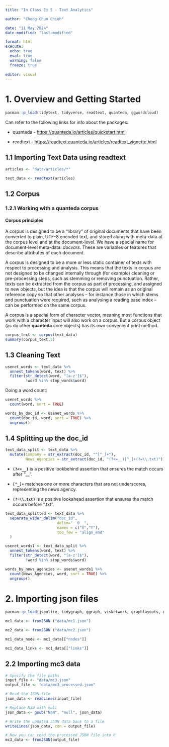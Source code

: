 ```yaml
---
title: "In Class Ex 5 - Text Analytics"

author: "Cheng Chun Chieh"

date: "11 May 2024"
date-modified: "last-modified"

format: html
execute: 
  echo: true
  eval: true
  warning: false
  freeze: true
  
editor: visual
---
```


# 1. Overview and Getting Started

```r
pacman::p_load(tidytext, tidyverse, readtext, quanteda, ggwordcloud)
```

Can refer to the following links for info about the packages:

-   quanteda - <https://quanteda.io/articles/quickstart.html>

-   readtext - <https://readtext.quanteda.io/articles/readtext_vignette.html>

## 1.1 Importing Text Data using readtext

```r
articles <- "data/articles/*"
```

```r
text_data <- readtext(articles)
```

## 1.2 Corpus

### **1.2.1 Working with a quanteda corpus**

#### **Corpus principles**

A corpus is designed to be a “library” of original documents that have been converted to plain, UTF-8 encoded text, and stored along with meta-data at the corpus level and at the document-level. We have a special name for document-level meta-data: *docvars*. These are variables or features that describe attributes of each document.

A corpus is designed to be a more or less static container of texts with respect to processing and analysis. This means that the texts in corpus are not designed to be changed internally through (for example) cleaning or pre-processing steps, such as stemming or removing punctuation. Rather, texts can be extracted from the corpus as part of processing, and assigned to new objects, but the idea is that the corpus will remain as an original reference copy so that other analyses – for instance those in which stems and punctuation were required, such as analysing a reading ease index – can be performed on the same corpus.

A corpus is a special form of character vector, meaning most functions that work with a character input will also work on a corpus. But a corpus object (as do other **quanteda** core objects) has its own convenient print method.

```r
corpus_text <- corpus(text_data)
summary(corpus_text,5)
```

## 1.3 Cleaning Text

```r

usenet_words <- text_data %>%
  unnest_tokens(word, text) %>%
  filter(str_detect(word, "[a-z']$"),
         !word %in% stop_words$word)
```

Doing a word count:

```r
usenet_words %>%
  count(word, sort = TRUE)
```

```r
words_by_doc_id <- usenet_words %>%
  count(doc_id, word, sort = TRUE) %>%
  ungroup()
```

## 1.4 Splitting up the doc_id

```r
text_data_split <- text_data %>%
  mutate(Company = str_extract(doc_id, "^[^_]+"),
         News_Agencies = str_extract(doc_id, "(?<=__)[^_]+(?=\\.txt)"))
```

-   **`(?<=__)`** is a positive lookbehind assertion that ensures the match occurs after "\_\_".

-   **`[^_]+`** matches one or more characters that are not underscores, representing the news agency.

-   **`(?=\\.txt)`** is a positive lookahead assertion that ensures the match occurs before ".txt".

```r
text_data_splitted <- text_data %>%
  separate_wider_delim("doc_id",
                       delim="__0__",
                       names = c("X","Y"),
                       too_few = "align_end"
  )

```

```r
usenet_words1 <- text_data_split %>%
  unnest_tokens(word, text) %>%
  filter(str_detect(word, "[a-z']$"),
         !word %in% stop_words$word)

words_by_news_agencies <- usenet_words1 %>%
  count(News_Agencies, word, sort = TRUE) %>%
  ungroup()
```

# 2. Importing json files

```r
pacman::p_load(jsonlite, tidygraph, ggraph, visNetwork, graphlayouts, ggforce, skimr, tidytext, tidyverse, tidyr)
```

```r
mc1_data <- fromJSON ("data/mc1.json")
```

```r
mc2_data <- fromJSON ("data/mc2.json")
```

```r
mc1_data_node <- mc1_data[["nodes"]]

mc1_data_links <- mc1_data[["links"]]
```

## 2.2 Importing mc3 data

```r
# Specify the file paths
input_file <- "data/mc3.json"
output_file <- "data/mc3_processed.json"

# Read the JSON file
json_data <- readLines(input_file)

# Replace NaN with null
json_data <- gsub("NaN", "null", json_data)

# Write the updated JSON data back to a file
writeLines(json_data, con = output_file)

# Now you can read the processed JSON file into R
mc3_data <- fromJSON(output_file)
```
